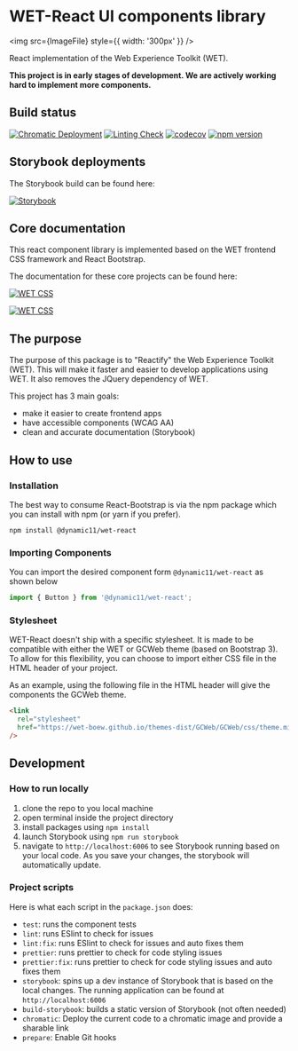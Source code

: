 
<Meta title="Overview/Introduction" />

# WET-React UI components library

<img src={ImageFile} style={{ width: '300px' }} />

React implementation of the Web Experience Toolkit (WET).

**This project is in early stages of development. We are actively working hard to implement more components.**

## Build status

[![Chromatic Deployment](https://github.com/ised-ocp-dev/wet-react/actions/workflows/chromatic.yaml/badge.svg?branch=master)](https://github.com/ised-ocp-dev/wet-react/actions/workflows/chromatic.yaml)
[![Linting Check](https://github.com/ised-ocp-dev/wet-react/actions/workflows/ci-tests.yaml/badge.svg?branch=master)](https://github.com/ised-ocp-dev/wet-react/actions/workflows/ci-tests.yaml)
[![codecov](https://codecov.io/gh/ised-ocp-dev/wet-react/branch/master/graph/badge.svg?token=13E1BGWDHR)](https://codecov.io/gh/ised-ocp-dev/wet-react)
[![npm version](https://badge.fury.io/js/@dynamic11%2Fwet-react.svg)](https://badge.fury.io/js/@dynamic11%2Fwet-react)

## Storybook deployments

The Storybook build can be found here:

[![Storybook](https://img.shields.io/badge/storybook-master-gray?logo=storybook&&labelColor=blue&style=for-the-badge)](https://master--627956c91eb0d9004ac32d72.chromatic.com/)

## Core documentation

This react component library is implemented based on the WET frontend CSS framework and React Bootstrap.

The documentation for these core projects can be found here:

[![WET CSS](https://img.shields.io/static/v1?label=%20&message=WET%20Documentation&logo=read-the-docs&color=0e4164&&style=for-the-badge)](https://wet-boew.github.io/wet-boew/index-en.html)

[![WET CSS](https://img.shields.io/static/v1?label=%20&message=React%20Bootstrap%20Docs&logo=bootstrap&color=7952b3&logoColor=white&style=for-the-badge)](https://react-bootstrap.github.io/)

## The purpose

The purpose of this package is to "Reactify" the Web Experience Toolkit (WET). This will make it faster and easier to develop applications using WET. It also removes the JQuery dependency of WET.

This project has 3 main goals:

- make it easier to create frontend apps
- have accessible components (WCAG AA)
- clean and accurate documentation (Storybook)

## How to use

### Installation

The best way to consume React-Bootstrap is via the npm package which you can install with npm (or yarn if you prefer).

```shell
npm install @dynamic11/wet-react
```

### Importing Components

You can import the desired component form `@dynamic11/wet-react` as shown below

```typescript
import { Button } from '@dynamic11/wet-react';
```

### Stylesheet

WET-React doesn't ship with a specific stylesheet. It is made to be compatible with either the WET or GCWeb theme (based on Bootstrap 3). To allow for this flexibility, you can choose to import either CSS file in the HTML header of your project.

As an example, using the following file in the HTML header will give the components the GCWeb theme.

```html
<link
  rel="stylesheet"
  href="https://wet-boew.github.io/themes-dist/GCWeb/GCWeb/css/theme.min.css"
/>
```

## Development

### How to run locally

1. clone the repo to you local machine
2. open terminal inside the project directory
3. install packages using `npm install`
4. launch Storybook using `npm run storybook`
5. navigate to `http://localhost:6006` to see Storybook running based on your local code. As you save your changes, the storybook will automatically update.

### Project scripts

Here is what each script in the `package.json` does:

- `test`: runs the component tests
- `lint`: runs ESlint to check for issues
- `lint:fix`: runs ESlint to check for issues and auto fixes them
- `prettier`: runs prettier to check for code styling issues
- `prettier:fix`: runs prettier to check for code styling issues and auto fixes them
- `storybook`: spins up a dev instance of Storybook that is based on the local changes. The running application can be found at `http://localhost:6006`
- `build-storybook`: builds a static version of Storybook (not often needed)
- `chromatic`: Deploy the current code to a chromatic image and provide a sharable link
- `prepare`: Enable Git hooks
